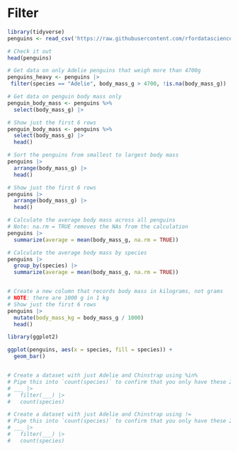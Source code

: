 # Filter 

```r
library(tidyverse)
penguins <- read_csv('https://raw.githubusercontent.com/rfordatascience/tidytuesday/master/data/2020/2020-07-28/penguins.csv')

# Check it out
head(penguins)
```

```r
# Get data on only Adelie penguins that weigh more than 4700g
penguins_heavy <- penguins |> 
 filter(species == "Adelie", body_mass_g > 4700, !is.na(body_mass_g))

# Get data on penguin body mass only
penguin_body_mass <- penguins %>%
  select(body_mass_g) |>

# Show just the first 6 rows
penguin_body_mass <- penguins %>%
  select(body_mass_g) |>
  head()

# Sort the penguins from smallest to largest body mass
penguins |> 
  arrange(body_mass_g) |>
  head()

# Show just the first 6 rows
penguins |> 
  arrange(body_mass_g) |>
  head()

# Calculate the average body mass across all penguins
# Note: na.rm = TRUE removes the NAs from the calculation
penguins |> 
  summarize(average = mean(body_mass_g, na.rm = TRUE))

# Calculate the average body mass by species
penguins |>
  group_by(species) |>
  summarize(average = mean(body_mass_g, na.rm = TRUE))


# Create a new column that records body mass in kilograms, not grams
# NOTE: there are 1000 g in 1 kg
# Show just the first 6 rows
penguins |> 
  mutate(body_mass_kg = body_mass_g / 1000)
  head()
```

```r
library(ggplot2)

ggplot(penguins, aes(x = species, fill = species)) + 
  geom_bar() 
```

```r


```


```r
# Create a dataset with just Adelie and Chinstrap using %in%
# Pipe this into `count(species)` to confirm that you only have these 2 species
# ___ |> 
#   filter(___) |> 
#   count(species)
```

```r
# Create a dataset with just Adelie and Chinstrap using !=
# Pipe this into `count(species)` to confirm that you only have these 2 species
# ___ |> 
#   filter(___) |> 
#   count(species)
```



